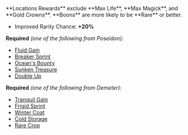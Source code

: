 
<Boon>
**Locations Rewards** exclude **Max Life**, **Max Magick**, and **Gold Crowns**. **Boons** are more likely to be <TextHighlight type="rare">**Rare**</TextHighlight> or better.

- Improved Rarity Chance: **+20%**

</Boon>

**Required** _(one of the following from Poseidon):_

- [Fluid Gain](/boons/poseidon#fluid-gain)
- [Breaker Sprint](/boons/poseidon#breaker-sprint)
- [Ocean's Bounty](/boons/poseidon#oceans-bounty)
- [Sunken Treasure](/boons/poseidon#sunken-treasure)
- [Double Up](/boons/poseidon#double-up)

**Required** _(one of the following from Demeter):_

- [Tranquil Gain](/boons/demeter#tranquil-gain)
- [Frigid Sprint](/boons/demeter#frigid-sprint)
- [Winter Coat](/boons/demeter#winter-coat)
- [Cold Storage](/boons/demeter#cold-storage)
- [Rare Crop](/boons/demeter#rare-crop)

